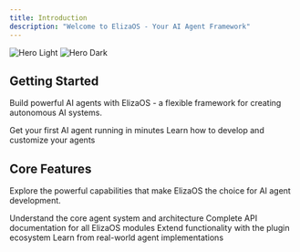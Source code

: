 ```yaml
---
title: Introduction
description: "Welcome to ElizaOS - Your AI Agent Framework"
---
```


<img
  className="block dark:hidden"
  src="/images/hero-light.png"
  alt="Hero Light"
/>
<img
  className="hidden dark:block"
  src="/images/hero-dark.png"
  alt="Hero Dark"
/>

## Getting Started

Build powerful AI agents with ElizaOS - a flexible framework for creating autonomous AI systems.

<CardGroup cols={2}>
  <Card
    title="Quick Setup"
    icon="rocket"
    href="/quickstart"
  >
    Get your first AI agent running in minutes
  </Card>
  <Card
    title="Development"
    icon="code"
    href="/development"
  >
    Learn how to develop and customize your agents
  </Card>
</CardGroup>

## Core Features

Explore the powerful capabilities that make ElizaOS the choice for AI agent development.

<CardGroup cols={2}>
  <Card
    title="Agent Architecture"
    icon="brain"
    href="/deep-dive/architecture"
  >
    Understand the core agent system and architecture
  </Card>
  <Card
    title="API Reference"
    icon="terminal"
    href="/api-reference/agents/create-a-new-agent"
  >
    Complete API documentation for all ElizaOS modules
  </Card>
  <Card
    title="Plugins"
    icon="puzzle-piece"
    href="/core-concepts/plugins"
  >
    Extend functionality with the plugin ecosystem
  </Card>
  <Card
    title="Examples"
    icon="lightbulb"
    href="/guides/plugin-publishing-guide"
  >
    Learn from real-world agent implementations
  </Card>
</CardGroup>
